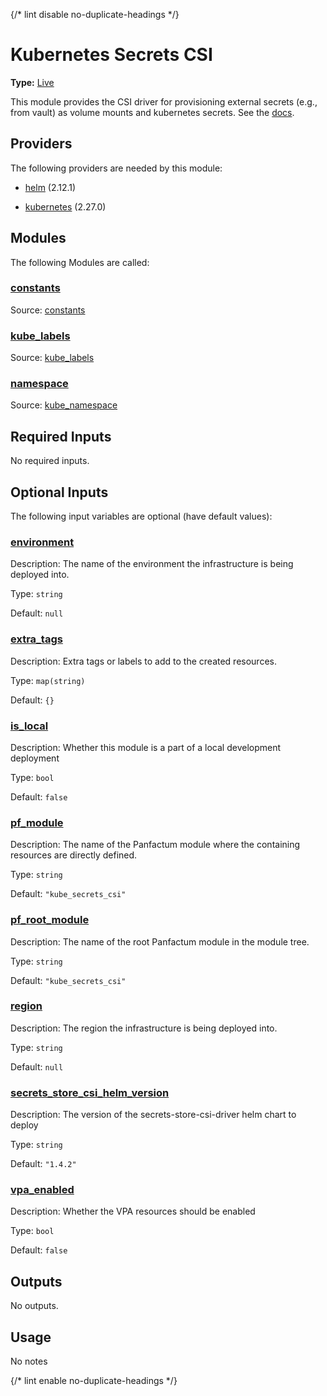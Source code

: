 {/* lint disable no-duplicate-headings */}

# Kubernetes Secrets CSI

**Type:** [Live](./overview)

This module provides the CSI driver for provisioning external secrets (e.g., from vault) as volume mounts
and kubernetes secrets. See the [docs](https://secrets-store-csi-driver.sigs.k8s.io/).

## Providers

The following providers are needed by this module:

-  [helm](https://registry.terraform.io/providers/hashicorp/helm/2.12.1/docs) (2.12.1)

-  [kubernetes](https://registry.terraform.io/providers/hashicorp/kubernetes/2.27.0/docs) (2.27.0)

## Modules

The following Modules are called:

### <a name="module_constants"></a> [constants](#module\_constants)

Source: [constants](./constants)


### <a name="module_kube_labels"></a> [kube\_labels](#module\_kube\_labels)

Source: [kube_labels](./kube_labels)


### <a name="module_namespace"></a> [namespace](#module\_namespace)

Source: [kube_namespace](./kube_namespace)


## Required Inputs

No required inputs.

## Optional Inputs

The following input variables are optional (have default values):

### <a name="input_environment"></a> [environment](#input\_environment)

Description: The name of the environment the infrastructure is being deployed into.

Type: `string`

Default: `null`

### <a name="input_extra_tags"></a> [extra\_tags](#input\_extra\_tags)

Description: Extra tags or labels to add to the created resources.

Type: `map(string)`

Default: `{}`

### <a name="input_is_local"></a> [is\_local](#input\_is\_local)

Description: Whether this module is a part of a local development deployment

Type: `bool`

Default: `false`

### <a name="input_pf_module"></a> [pf\_module](#input\_pf\_module)

Description: The name of the Panfactum module where the containing resources are directly defined.

Type: `string`

Default: `"kube_secrets_csi"`

### <a name="input_pf_root_module"></a> [pf\_root\_module](#input\_pf\_root\_module)

Description: The name of the root Panfactum module in the module tree.

Type: `string`

Default: `"kube_secrets_csi"`

### <a name="input_region"></a> [region](#input\_region)

Description: The region the infrastructure is being deployed into.

Type: `string`

Default: `null`

### <a name="input_secrets_store_csi_helm_version"></a> [secrets\_store\_csi\_helm\_version](#input\_secrets\_store\_csi\_helm\_version)

Description: The version of the secrets-store-csi-driver helm chart to deploy

Type: `string`

Default: `"1.4.2"`

### <a name="input_vpa_enabled"></a> [vpa\_enabled](#input\_vpa\_enabled)

Description: Whether the VPA resources should be enabled

Type: `bool`

Default: `false`

## Outputs

No outputs.

## Usage

No notes

{/* lint enable no-duplicate-headings */}
